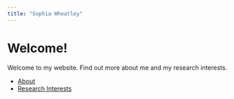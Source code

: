 ```yaml
---
title: "Sophia Wheatley"
---
```


# Welcome!
Welcome to my website. Find out more about me and my research interests.

* [About](insert link)
* [Research Interests](insert link)